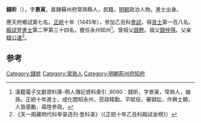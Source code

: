 '''錢昕'''（{{bd|1424年||？}}），字'''景寅'''，直隸蘇州府常熟縣人，民籍。[[明朝|明朝]]政治人物。進士出身。

應天府鄉試第七名。[[正统_(年号)|正統]]十年（1445年），參加乙丑科[[會試|會試]]，得[[貢士|貢士]]第一百八名。[[殿試|殿試]]登[[進士|進士]]第二甲第三十四名，擔任永州知州<ref>漢籍電子文獻資料庫-明人傳記資料索引 ,9090：錢昕，字景寅，常熟人，廸孫。正統十年進士，成化間知永州，蒞政精勤，平賦役，審獄訟，作興士類，人皆感勵，尋陞參政。</ref>。曾祖父[[錢甦|錢甦]]。祖父[[錢仲得|錢仲得]]。父亲[[錢公達|錢公達]]<ref>《天一阁藏明代科举录选刊·登科录》（《正統十年乙丑科殿試金榜》）</ref>。

==参考==
{{reflist}}

{{start box}}
{{s-off}}
{{s-before|[[何寅|何寅]]}}
{{s-title|明朝荊州府知府|正統年間}}
{{s-after|[[張嵓|張嵓]]}}
{{end box}}

{{明朝人物小作品}}
{{正統十年乙丑科殿試金榜}}
[[Category:錢姓|Category:錢姓]]
[[Category:常熟人|Category:常熟人]]
[[Category:明朝荊州府知府|Category:明朝荊州府知府]]